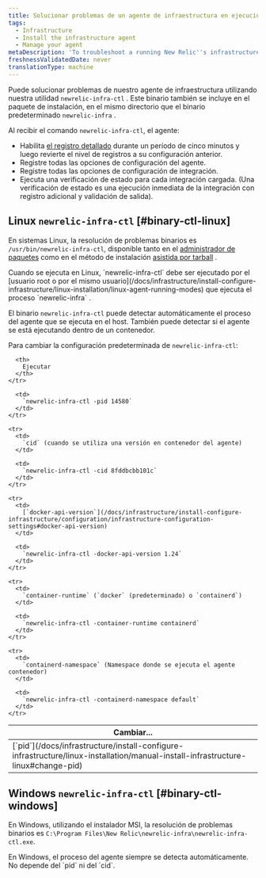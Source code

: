```yaml
---
title: Solucionar problemas de un agente de infraestructura en ejecución
tags:
  - Infrastructure
  - Install the infrastructure agent
  - Manage your agent
metaDescription: 'To troubleshoot a running New Relic''s infrastructure agent, use the binary newrelic-infra-ctl.'
freshnessValidatedDate: never
translationType: machine
---
```


Puede solucionar problemas de nuestro agente de infraestructura utilizando nuestra utilidad `newrelic-infra-ctl` . Este binario también se incluye en el paquete de instalación, en el mismo directorio que el binario predeterminado `newrelic-infra` .

Al recibir el comando `newrelic-infra-ctl`, el agente:

* Habilita [el registro detallado](/docs/infrastructure/new-relic-infrastructure/troubleshooting/generate-logs-troubleshooting-infrastructure) durante un período de cinco minutos y luego revierte el nivel de registros a su configuración anterior.
* Registre todas las opciones de configuración del agente.
* Registre todas las opciones de configuración de integración.
* Ejecuta una verificación de estado para cada integración cargada. (Una verificación de estado es una ejecución inmediata de la integración con registro adicional y validación de salida).

## Linux `newrelic-infra-ctl` [#binary-ctl-linux]

En sistemas Linux, la resolución de problemas binarios es `/usr/bin/newrelic-infra-ctl`, disponible tanto en el [administrador de paquetes](/docs/infrastructure/new-relic-infrastructure/installation/install-infrastructure-linux) como en el método de instalación [asistida por tarball](/docs/infrastructure/install-configure-infrastructure/linux-installation/assisted-install-infrastructure-linux) .

<Callout variant="important">
  Cuando se ejecuta en Linux, `newrelic-infra-ctl` debe ser ejecutado por el [usuario root o por el mismo usuario](/docs/infrastructure/install-configure-infrastructure/linux-installation/linux-agent-running-modes) que ejecuta el proceso `newrelic-infra` .
</Callout>

El binario `newrelic-infra-ctl` puede detectar automáticamente el proceso del agente que se ejecuta en el host. También puede detectar si el agente se está ejecutando dentro de un contenedor.

Para cambiar la configuración predeterminada de `newrelic-infra-ctl`:

<table>
  <thead>
    <tr>
      <th style={{ width: "300px" }}>
        Cambiar...
      </th>

      <th>
        Ejecutar
      </th>
    </tr>
  </thead>

  <tbody>
    <tr>
      <td>
        [`pid`](/docs/infrastructure/install-configure-infrastructure/linux-installation/manual-install-infrastructure-linux#change-pid)
      </td>

      <td>
        `newrelic-infra-ctl -pid 14580`
      </td>
    </tr>

    <tr>
      <td>
        `cid` (cuando se utiliza una versión en contenedor del agente)
      </td>

      <td>
        `newrelic-infra-ctl -cid 8fddbcbb101c`
      </td>
    </tr>

    <tr>
      <td>
        [`docker-api-version`](/docs/infrastructure/install-configure-infrastructure/configuration/infrastructure-configuration-settings#docker-api-version)
      </td>

      <td>
        `newrelic-infra-ctl -docker-api-version 1.24`
      </td>
    </tr>

    <tr>
      <td>
        `container-runtime` (`docker` (predeterminado) o `containerd`)
      </td>

      <td>
        `newrelic-infra-ctl -container-runtime containerd`
      </td>
    </tr>

    <tr>
      <td>
        `containerd-namespace` (Namespace donde se ejecuta el agente contenedor)
      </td>

      <td>
        `newrelic-infra-ctl -containerd-namespace default`
      </td>
    </tr>
  </tbody>
</table>

## Windows `newrelic-infra-ctl` [#binary-ctl-windows]

En Windows, utilizando el instalador MSI, la resolución de problemas binarios es `C:\Program Files\New Relic\newrelic-infra\newrelic-infra-ctl.exe`.

<Callout variant="important">
  En Windows, el proceso del agente siempre se detecta automáticamente. No depende del `pid` ni del `cid`.
</Callout>
